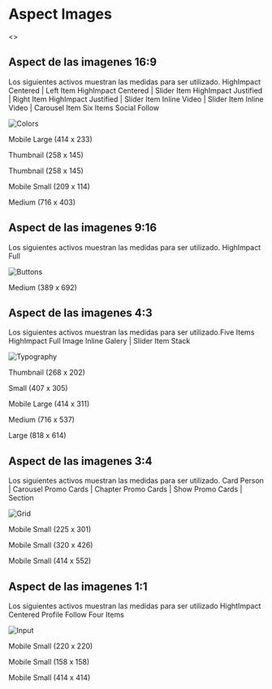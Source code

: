 
<Meta title="Image" />

<style>{`
    h1{
        text-align: left;
        font-weight: bold;
        font-size: 32px;
    }
    p {
        text-align: center;
        font-size: 14px;
        line-height: 24px;
    }
    .Aspect{
        margin-top: 24px;
        display: block;
    }
    .ImageTitle {
        font-size: 14px;
        color: #272733;
        line-height: 18px;
        text-align: left;
        border: none;
    }

  .ImageData {
        width: 100%;
        display: block;
        position: relative;
        
  }

  .ImageDescription{
        color: #272733;
        font-size: 14px;
        line-height: 24px;
        text-align: left;
  }

    .ImageCaption{
        text-align: left;
        
    }

    .ImageSize{
        font-size: 14px;
        color: #272733;
        line-height: 16px;
        text-align: left;
    }

    @media (min-width: 1024px){
        .ImageData {
            display: grid;
            gap: 10px;
            margin: 24px auto;
            grid-template-columns: repeat(2, 30%);
            grid-template-rows: repeat(1, minmax(158px, 1fr));
            justify-content: flex-start;
            width: 100%;
            align-items: left;      
       } 
    }
`}</style>

# Aspect Images

<>
<div class="Aspect">
    <h2 class="ImageTitle">Aspect de las imagenes 16:9</h2>
    <p class="ImageDescription">Los siguientes activos muestran las medidas para ser utilizado. HighImpact Centered | Left Item HighImpact Centered | Slider Item HighImpact Justified | Right Item HighImpact Justified | Slider Item Inline Video | Slider Item Inline Video | Carousel Item Six Items Social Follow</p>
    <div class="ImageData">       
        <img class="imagen" src={mobileSmall209x114} alt="Colors" />
        <div class="OptionCaption">
            <p class="ImageSize">Mobile Large (414 x 233)</p>
            <p class="ImageSize">Thumbnail (258 x 145)</p>
            <p class="ImageSize">Thumbnail (258 x 145)</p>
            <p class="ImageSize">Mobile Small (209 x 114)</p>
            <p class="ImageSize">Medium (716 x 403)</p>
        </div>
    </div>
    <h2 class="ImageTitle">Aspect de las imagenes 9:16</h2>
    <p class="ImageDescription">Los siguientes activos muestran las medidas para ser utilizado. HighImpact Full</p>
        <div class="ImageData"> 
            <img class="imagen" src={medium389x692} alt="Buttons" />
            <div class="OptionCaption">
                <p class="ImageSize">Medium (389 x 692)</p>
            </div>
        </div>   
    <h2 class="ImageTitle">Aspect de las imagenes 4:3</h2>
    <p class="ImageDescription">Los siguientes activos muestran las medidas para ser utilizado.Five Items HighImpact Full Image Inline Galery | Slider Item Stack</p>
        <div class="ImageData">
        <img class="imagen" src={thumbnail268x202} alt="Typography" />
            <div class="OptionCaption">
                <p class="ImageSize">Thumbnail (268 x 202)</p>
                <p class="ImageSize">Small (407 x 305)</p>
                <p class="ImageSize">Mobile Large (414 x 311)</p>
                <p class="ImageSize">Medium (716 x 537)</p>
                <p class="ImageSize">Large (818 x 614)</p>
            </div>
        </div>
    <h2 class="ImageTitle">Aspect de las imagenes 3:4</h2>
    <p class="ImageDescription">Los siguientes activos muestran las medidas para ser utilizado. Card Person | Carousel Promo Cards | Chapter Promo Cards | Show Promo Cards | Section</p>
        <div class="ImageData">
        <img class="imagen" src={mobileSmall225x301} alt="Grid" />
            <div class="OptionCaption">
                <p class="ImageSize">Mobile Small (225 x 301)</p>
                <p class="ImageSize">Mobile Small (320 x 426)</p>
                <p class="ImageSize">Mobile Small (414 x 552)</p>
            </div>
        </div>   
    <h2 class="ImageTitle">Aspect de las imagenes 1:1</h2>
    <p class="ImageDescription">Los siguientes activos muestran las medidas para ser utilizado HightImpact Centered Profile Follow Four Items</p>
        <div class="ImageData">
        <img class="imagen" src={mobileSmall158x158} alt="Input" />
            <div class="OptionCaption">
                <p class="ImageSize">Mobile Small (220 x 220)</p>
                <p class="ImageSize">Mobile Small (158 x 158)</p>
                <p class="ImageSize">Mobile Small (414 x 414)</p>
            </div>
        </div>
</div>
</>

